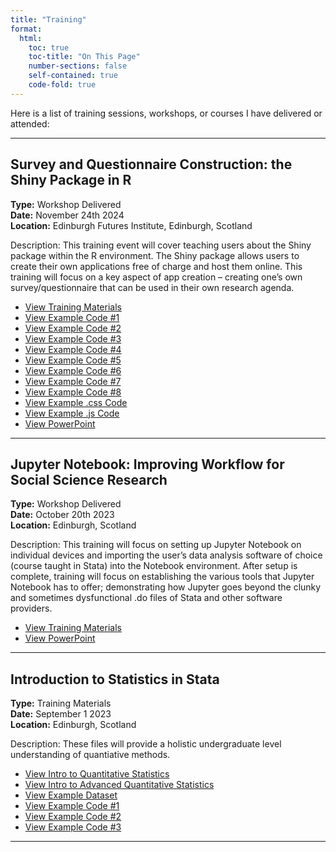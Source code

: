 ---
title: "Training"
format:
  html:
    toc: true
    toc-title: "On This Page"
    number-sections: false
    self-contained: true
    code-fold: true
---

Here is a list of training sessions, workshops, or courses I have delivered or attended:

---

## Survey and Questionnaire Construction: the Shiny Package in R

**Type:** Workshop Delivered  
**Date:** November 24th 2024  
**Location:** Edinburgh Futures Institute, Edinburgh, Scotland  

Description: This training event will cover teaching users about the Shiny package within the R environment. The Shiny package allows users to create their own applications free of charge and host them online. This training will focus on a key aspect of app creation – creating one’s own survey/questionnaire that can be used in their own research agenda.

- [View Training Materials](shinytrainingblog.pdf){target="_blank"}  
- [View Example Code #1](examplecode1_SO_21112024.R){target="_blank"}  
- [View Example Code #2](examplecode2_SO_21112024.R){target="_blank"}  
- [View Example Code #3](examplecode3_SO_21112024.R){target="_blank"}  
- [View Example Code #4](examplecode4_SO_21112024.R){target="_blank"}  
- [View Example Code #5](examplecode5_SO_22112024.R){target="_blank"}  
- [View Example Code #6](examplecode6_SO_22112024.R){target="_blank"}  
- [View Example Code #7](examplecode7_SO_22112024.R){target="_blank"}  
- [View Example Code #8](examplecode8_SO_22112024.R){target="_blank"}  
- [View Example .css Code](custom.css){target="_blank"}  
- [View Example .js Code](customjavascript.js){target="_blank"}  
- [View PowerPoint](shinytraining.pptx){target="_blank"}

---

## Jupyter Notebook: Improving Workflow for Social Science Research

**Type:** Workshop Delivered  
**Date:** October 20th 2023  
**Location:** Edinburgh, Scotland

Description: This training will focus on setting up Jupyter Notebook on individual devices and importing the user’s data analysis software of choice (course taught in Stata) into the Notebook environment. After setup is complete, training will focus on establishing the various tools that Jupyter Notebook has to offer; demonstrating how Jupyter goes beyond the clunky and sometimes dysfunctional .do files of Stata and other software providers.

- [View Training Materials](jupytertrainingblog.pdf){target="_blank"}  
- [View PowerPoint](Jupyter.pptx){target="_blank"}

---

## Introduction to Statistics in Stata

**Type:** Training Materials  
**Date:** September 1 2023  
**Location:** Edinburgh, Scotland

Description: These files will provide a holistic undergraduate level understanding of quantiative methods. 

- [View Intro to Quantitative Statistics](QuantitativeStatistics.docx){target="_blank"}
- [View Intro to Advanced Quantitative Statistics](AdvancedQuantitativeStatistics .docs){target="_blank"}
- [View Example Dataset](teachingset.dta){target="_blank"}  
- [View Example Code #1](GettingStartedwithStata1.do){target="_blank"}  
- [View Example Code #2](GettingStartedwithStata2.do){target="_blank"}  
- [View Example Code #3](GettingStartedwithStata3.do){target="_blank"}  

---